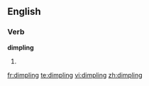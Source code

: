 
==English==

===Verb===
'''dimpling'''

# {{present participle of|[[dimple]]}}

[[fr:dimpling]]
[[te:dimpling]]
[[vi:dimpling]]
[[zh:dimpling]]